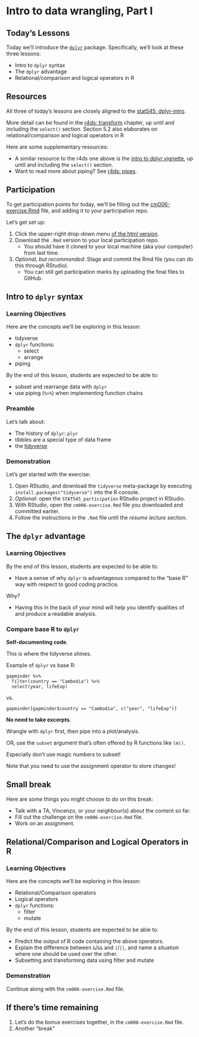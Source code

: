 # Intro to data wrangling, Part I


## Today's Lessons

Today we'll introduce the [`dplyr`](https://dplyr.tidyverse.org/) package. Specifically, we'll look at these three lessons:

- Intro to `dplyr` syntax
- The `dplyr` advantage
- Relational/comparison and logical operators in R

## Resources

All three of today's lessons are closely aligned to the [stat545: dplyr-intro](http://stat545.com/block009_dplyr-intro.html).

More detail can be found in the [r4ds: transform](http://r4ds.had.co.nz/transform.html) chapter, up until and including the `select()` section. Section 5.2 also elaborates on relational/comparison and logical operators in R

Here are some supplementary resources:

- A similar resource to the r4ds one above is the [intro to dplyr vignette](https://cran.r-project.org/web/packages/dplyr/vignettes/dplyr.html), up until and including the `select()` section.
- Want to read more about piping? See [r4ds: pipes](http://r4ds.had.co.nz/pipes.html).

## Participation

To get participation points for today, we'll be filling out the [cm006-exercise.Rmd](https://github.com/STAT545-UBC/Classroom/blob/master/tutorials/cm006-exercise.Rmd) file, and adding it to your participation repo.

Let's get set up:

1. Click the upper-right drop-down menu [of the html version](https://github.com/STAT545-UBC/Classroom/blob/master/tutorials/cm006-exercise.nb.html).
2. Download the `.Rmd` version to your local participation repo.
    - You should have it cloned to your local machine (aka your computer) from last time.
3. _Optional, but recommended_: Stage and commit the Rmd file (you can do this through RStudio).
    - You can still get participation marks by uploading the final files to GitHub.

## Intro to `dplyr` syntax

### Learning Objectives

Here are the concepts we'll be exploring in this lesson:

- tidyverse
- `dplyr` functions:
    - select
    - arrange
- piping

By the end of this lesson, students are expected to be able to:

- subset and rearrange data with `dplyr`
- use piping (`%>%`) when implementing function chains

### Preamble

Let's talk about:

- The history of `dplyr`: `plyr`
- tibbles are a special type of data frame
- the [tidyverse](https://www.tidyverse.org/)

### Demonstration

Let's get started with the exercise:

1. Open RStudio, and download the `tidyverse` meta-package by executing `install.packages("tidyverse")` into the R console.
2. _Optional_: open the `STAT545_participation` RStudio project in RStudio.
3. With RStudio, open the `cm006-exercise.Rmd` file you downloaded and committed earlier.
4. Follow the instructions in the `.Rmd` file until the *resume lecture* section.

## The `dplyr` advantage

### Learning Objectives

By the end of this lesson, students are expected to be able to:

- Have a sense of why `dplyr` is advantageous compared to the "base R" way with respect to good coding practice.

Why?

- Having this in the back of your mind will help you identify qualities of and produce a readable analysis.

### Compare base R to `dplyr`

__Self-documenting code__. 

This is where the tidyverse shines.

Example of `dplyr` vs base R:

```
gapminder %>%
  filter(country == "Cambodia") %>%
  select(year, lifeExp)
```

vs.

```
gapminder[gapminder$country == "Cambodia", c("year", "lifeExp")]
```

__No need to take excerpts__.

Wrangle with `dplyr` first, then pipe into a plot/analysis.

OR, use the `subset` argument that's often offered by R functions like `lm()`.

Especially don't use magic numbers to subset!

Note that you need to use the assignment operator to store changes!

## Small break

Here are some things you might choose to do on this break:

- Talk with a TA, Vincenzo, or your neighbour(s) about the content so far.
- Fill out the challenge on the `cm006-exercise.Rmd` file.
- Work on an assignment.

## Relational/Comparison and Logical Operators in R

### Learning Objectives

Here are the concepts we'll be exploring in this lesson:

- Relational/Comparison operators
- Logical operators
- `dplyr` functions:
    - filter
    - mutate

By the end of this lesson, students are expected to be able to:

- Predict the output of R code containing the above operators.
- Explain the difference between `&`/`&&` and `|`/`||`, and name a situation where one should be used over the other.
- Subsetting and transforming data using filter and mutate

### Demonstration

Continue along with the `cm006-exercise.Rmd` file. 

## If there's time remaining

1. Let's do the bonus exercises together, in the `cm006-exercise.Rmd` file.
2. Another "break"












